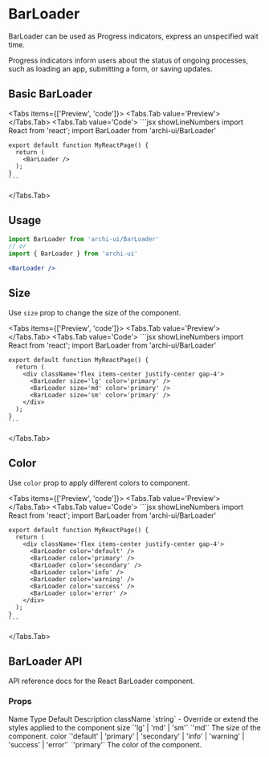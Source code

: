 
# BarLoader

BarLoader can be used as Progress indicators, express an unspecified wait time.

Progress indicators inform users about the status of ongoing processes, such as loading an app, submitting a form, or saving updates.

## Basic BarLoader
<Tabs items={['Preview', 'code']}>
  <Tabs.Tab value='Preview'>
    <BasicBarLoader />
  </Tabs.Tab>
  <Tabs.Tab value='Code'>
    ```jsx showLineNumbers
    import React from 'react';
    import BarLoader from 'archi-ui/BarLoader'

    export default function MyReactPage() {
      return (
        <BarLoader />
      );
    }
    ```
  </Tabs.Tab>
</Tabs>

## Usage
```jsx
import BarLoader from 'archi-ui/BarLoader'
// or
import { BarLoader } from 'archi-ui'
```
```jsx
<BarLoader />
```

## Size
Use `size` prop to change the size of the component.

<Tabs items={['Preview', 'code']}>
  <Tabs.Tab value='Preview'>
    <BarLoaderSize />
  </Tabs.Tab>
  <Tabs.Tab value='Code'>
    ```jsx showLineNumbers
    import React from 'react';
    import BarLoader from 'archi-ui/BarLoader'

    export default function MyReactPage() {
      return (
        <div className='flex items-center justify-center gap-4'>
          <BarLoader size='lg' color='primary' />
          <BarLoader size='md' color='primary' />
          <BarLoader size='sm' color='primary' />
        </div>
      );
    }
    ```
  </Tabs.Tab>
</Tabs>

## Color
Use `color` prop to apply different colors to component.

<Tabs items={['Preview', 'code']}>
  <Tabs.Tab value='Preview'>
    <BarLoaderColor />
  </Tabs.Tab>
  <Tabs.Tab value='Code'>
    ```jsx showLineNumbers
    import React from 'react';
    import BarLoader from 'archi-ui/BarLoader'

    export default function MyReactPage() {
      return (
        <div className='flex items-center justify-center gap-4'>
          <BarLoader color='default' />
          <BarLoader color='primary' />
          <BarLoader color='secondary' />
          <BarLoader color='info' />
          <BarLoader color='warning' />
          <BarLoader color='success' />
          <BarLoader color='error' />
        </div>
      );
    }
    ```
  </Tabs.Tab>
</Tabs>

## BarLoader API
API reference docs for the React BarLoader component.

### Props
<Table>
  <thead>
    <Table.Tr>
      <Table.Th>Name</Table.Th>
      <Table.Th>Type</Table.Th>
      <Table.Th>Default</Table.Th>
      <Table.Th>Description</Table.Th>
    </Table.Tr>
  </thead>
  <tbody>
    <Table.Tr>
      <Table.Td>className</Table.Td>
      <Table.Td>`string`</Table.Td>
      <Table.Td>-</Table.Td>
      <Table.Td>Override or extend the styles applied to the component</Table.Td>
    </Table.Tr>
    <Table.Tr>
      <Table.Td>size</Table.Td>
      <Table.Td>`'lg' | 'md' | 'sm'`</Table.Td>
      <Table.Td>`'md'`</Table.Td>
      <Table.Td>The size of the component.</Table.Td>
    </Table.Tr>
    <Table.Tr>
      <Table.Td>color</Table.Td>
      <Table.Td>`'default' | 'primary' | 'secondary' | 'info' | 'warning' | 'success' | 'error'`</Table.Td>
      <Table.Td>`'primary'`</Table.Td>
      <Table.Td>The color of the component.</Table.Td>
    </Table.Tr>
  </tbody>
</Table>
